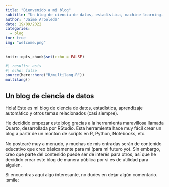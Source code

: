 ```yaml
---
title: "Bienvenido a mi blog"
subtitle: "Un blog de ciencia de datos, estadística, machine learning..."
author: "Jaime Arboleda"
date: 19/09/2022
categories:
  - blog
toc: true  
img: "welcome.png"
---
```


```r
knitr::opts_chunk$set(echo = FALSE)
```

```r
#| results: asis
#| echo: false
source(here::here("R/multilang.R"))
multilang()
```

## Un blog de ciencia de datos

Hola! Este es mi blog de ciencia de datos, estadística, aprendizaje automático y otros temas relacionados (casi siempre).

He decidido empezar este blog gracias a la herramienta maravillosa llamada Quarto, desarrollada por RStudio. Esta herramienta hace muy fácil crear un blog a partir de un montón de scripts en R, Python, Notebooks, etc. 

No postearé muy a menudo, y muchas de mis entradas serán de contenido educativo que creo básicamente para mí (para mi futuro yo). Sin embargo, creo que parte del contenido puede ser de interés para otros, así que he decidido crear este blog de manera pública por si es de utilidad para alguien. 

Si encuentras aquí algo interesante, no dudes en dejar algún comentario. :smile:

